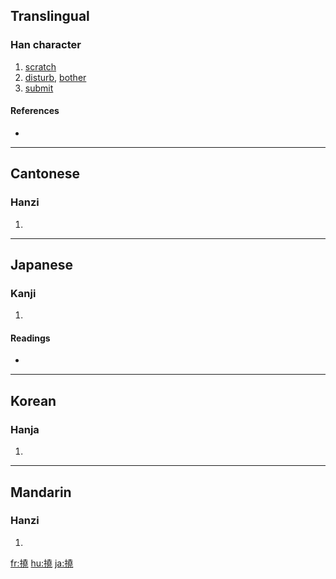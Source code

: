 {{also|挠}}
==Translingual==

===Han character===
{{Han char|rn=64|rad=手|as=12|sn=15|four=5401<sub>1</sub>|canj=手土土山 (QGGU)}}

# [[scratch]]
# [[disturb]], [[bother]]
# [[submit]]

====References====
* {{Han ref|kx=0454.080|dkj=12698|dj=0803.240|hdz=31952.140|uh=6493|ud=25747|bh=BCB8|bd=48312}}

----

==Cantonese==

===Hanzi===
{{yue-hanzi|jyut=|y=naau4, naau5|sim=挠}}

# {{defn|Cantonese}}

----

==Japanese==

===Kanji===
{{ja-kanji|grade=|rs=手12}}

# {{defn|Japanese}}

====Readings====
* {{ja-readings|on=[[どう]] (dō), [[こう]] (kō), [[じょう]] (jō)|kun=[[たわめる]] (tawameru), [[みだれる]] (midareru), [[みだす]] (midasu)}}

----

==Korean==

===Hanja===
{{ko-hanja|hangeul=요|eumhun=|rv=yo|mr=yo|y=yo}}

# {{defn|Korean}}

----

==Mandarin==

===Hanzi===
{{cmn-hanzi|sim=挠|pin=[[náo]] ([[nao2]])|wg=nao<sup>2</sup>}}

# {{defn|Mandarin}}

[[fr:撓]]
[[hu:撓]]
[[ja:撓]]